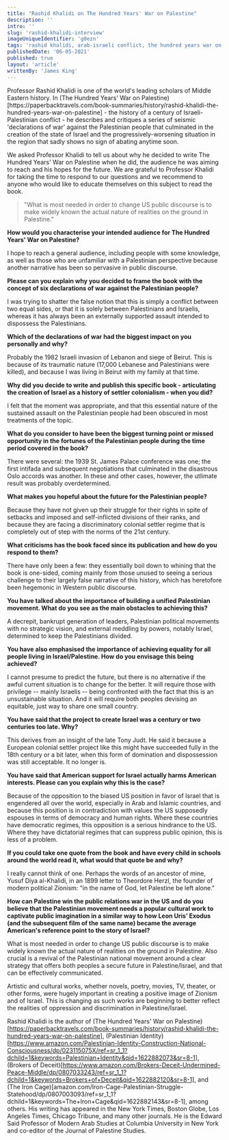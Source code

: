 ```yaml
---
title: "Rashid Khalidi on The Hundred Years' War on Palestine"
description: ''
intro: ''
slug: 'rashid-khalidi-interview'
imageUniqueIdentifier: 'g0ezn'
tags: 'rashid khalidi, arab-israeli conflict, the hundred years war on palestine, history'
publishedDate: '06-05-2021'
published: true
layout: 'article'
writtenBy: 'James King'
---
```


<p style={{ fontSize: '20px' }}>
Professor Rashid Khalidi is one of the world's leading scholars of Middle Eastern history. In (The Hundred Years' War on Palestine)[https://paperbacktravels.com/book-summaries/history/rashid-khalidi-the-hundred-years-war-on-palestine] - 
the history of a century of Israeli-Palestinian conflict - he describes and critiques a series of seismic 'declarations of war' 
against the Palestinian people that culminated in the creation of the state of Israel and the progressively-worsening situation in 
the region that sadly shows no sign of abating anytime soon. 

We asked Professor Khalidi to tell us about why he decided to write The Hundred Years' War on Palestine when he did, the audience he 
was aiming to reach and his hopes for the future. We are grateful to Professor Khalidi for taking the time to respond to our questions and we recommend
to anyone who would like to educate themselves on this subject to read the book.

</p>

> "What is most needed in order to change US public discourse is to make widely known the actual nature of realities on the ground in Palestine." 

**How would you characterise your intended audience for The Hundred Years' War on Palestine?**

I hope to reach a general audience, including people with some knowledge, as well as those who are unfamiliar with a Palestinian perspective because another narrative has been so pervasive in public discourse.

**Please can you explain why you decided to frame the book with the concept of six declarations of war against the Palestinian people?**

I was trying to shatter the false notion that this is simply a conflict between two equal sides, or that it is solely between Palestinians and Israelis, whereas it has always been an externally supported assault intended to dispossess the Palestinians.

**Which of the declarations of war had the biggest impact on you personally and why?**

Probably the 1982 Israeli invasion of Lebanon and siege of Beirut. This is because of its traumatic nature (17,000 Lebanese and Palestinians were killed), and because I was living in Beirut with my family at that time.

**Why did you decide to write and publish this specific book - articulating the creation of Israel as a history of settler colonialism - when you did?**

I felt that the moment was appropriate, and that this essential nature of the sustained assault on the Palestinian people had been obscured in most treatments of the topic.

**What do you consider to have been the biggest turning point or missed opportunity in the fortunes of the Palestinian people during the time period covered in the book?**

There were several: the 1939 St. James Palace conference was one; the first intifada and subsequent negotiations that culminated in the disastrous Oslo accords was another. In these and other cases, however, the utlimate result was probably overdetermined.

**What makes you hopeful about the future for the Palestinian people?**

Because they have not given up their struggle for their rights in spite of setbacks and imposed and self-inflicted divisions of their ranks, and because they are facing a discriminatory colonial settler regime that is completely out of step with the norms of the 21st century.

**What criticisms has the book faced since its publication and how do you respond to them?**

There have only been a few: they essentially boil down to whining that the book is one-sided, coming mainly from those unused to seeing a serious challenge to their largely false narrative of this history, which has heretofore been hegemonic in Western public discourse. 

**You have talked about the importance of building a unified Palestinian movement. What do you see as the main obstacles to achieving this?**

A decrepit, bankrupt generation of leaders, Palestinian political movements with no strategic vision, and external meddling by powers, notably Israel, determined to keep the Palestinians divided.  

**You have also emphasised the importance of achieving equality for all people living in Israel/Palestine. How do you envisage this being achieved?**

I cannot presume to predict the future, but there is no alternative if the awful current situation is to change for the better. It will require those with privilege -- mainly Israelis -- being confronted with the fact that this is an unsustainable situation. And it will require both peoples devising an equitable, just way to share one small country.

**You have said that the project to create Israel was a century or two centuries too late. Why?**

This derives from an insight of the late Tony Judt. He said it because a European colonial settler project like this might have succeeded fully in the 18th century or a bit later, when this form of domination and dispossession was still acceptable. It no longer is.

**You have said that American support for Israel actually harms American interests. Please can you explain why this is the case?**

Because of the opposition to the biased US position in favor of Israel that is engendered all over the world, especially in Arab and Islamic countries, and because this position is in contradiction with values the US supposedly espouses in terms of democracy and human rights. Where these countries have democratic regimes, this opposition is a serious hindrance to the US. Where they have dictatorial regimes that can suppress public opinion, this is less of a problem. 

**If you could take one quote from the book and have every child in schools around the world read it, what would that quote be and why?**

I really cannot think of one. Perhaps the words of an ancestor of mine, Yusuf Diya al-Khalidi, in an 1899 letter to Theordore Herzl,  the founder of modern political Zionism: "in the name of God, let Palestine be left alone."

**How can Palestine win the public relations war in the US and do you believe that the Palestinian movement needs a popular cultural work to captivate public imagination in a similar way to how Leon Uris’ Exodus (and the subsequent film of the same name) became the average American's reference point to the story of Israel?**

What is most needed in order to change US public discourse is to make widely known the actual nature of realities on the ground in Palestine. Also crucial is a revival of the Palestinian national movement around a clear strategy that offers both peoples a secure future in Palestine/Israel, and that can be effectively communicated.

Artistic and cultural works, whether novels, poetry, movies, TV, theater, or other forms, were hugely important in creating a positive image of Zionism and of Israel. This is changing as such works are beginning to better reflect the realities of oppression and discrimination in Palestine/Israel.

Rashid Khalidi is the author of (The Hundred Years' War on Palestine)[https://paperbacktravels.com/book-summaries/history/rashid-khalidi-the-hundred-years-war-on-palestine], (Palestinian Identity)[https://www.amazon.com/Palestinian-Identity-Construction-National-Consciousness/dp/023115075X/ref=sr_1_1?dchild=1&keywords=Palestinian+Identity&qid=1622882073&sr=8-1], (Brokers of Deceit)[https://www.amazon.com/Brokers-Deceit-Undermined-Peace-Middle/dp/0807033243/ref=sr_1_1?dchild=1&keywords=Brokers+of+Deceit&qid=1622882120&sr=8-1], and (The Iron Cage)[amazon.com/Iron-Cage-Palestinian-Struggle-Statehood/dp/0807003093/ref=sr_1_1?dchild=1&keywords=The+Iron+Cage&qid=1622882143&sr=8-1], among others. His writing has appeared in the New York Times, Boston Globe, Los Angeles Times, Chicago Tribune, and many other journals. He is the Edward Said Professor of Modern Arab Studies at Columbia University in New York and co-editor of the Journal of Palestine Studies.

<!-- Sample Large Image -->



<!-- Sample Book Image -->

<Image266x400
  src="rashid-khalidi-the-hundred-years-war-on-palestine-for-interview_xxtxlz"
  altText="The Hundred Years' War on Palestine: Professor Rashid Khalidi."
  imageCategory="articles"
/>

